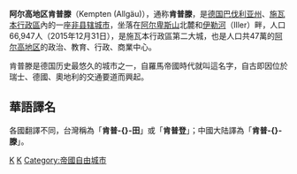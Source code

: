 {{noteTA
|G1=德国地名
|G2=Landkreis
|G3=单位
}}
{{德国城市
| 市徽图 = Image:DEU Kempten (Allgäu) COA.svg
| 在德国内的位置图 = 
| 所属联邦州 = 巴伐利亚州
| 所属行政区 = 施瓦本行政区
| 所属县 = 
| 坐标纬度 = 47
| 坐标纬度分 = 44
| 坐标经度 = 10
| 坐标经度分 = 19
| 海拔高度 = 674
| 面积 = 63.28
| 人口 = 66,947
| 统计时间 = 2015年12月31日
| 人口密度 = 1058
| 邮政编码 = 87435, 87437, 87439
| 电话区号 = 0831
| 汽车牌号 = KE
| 政府地址 = Rathausplatz 29<br />87435 Kempten (Allgäu)
| 政府网站 = www.kempten.de
|}}

'''阿尔高地区肯普滕'''（Kempten (Allgäu)），通称'''肯普滕'''，是[[德国|德国]][[巴伐利亚州|巴伐利亚州]]、[[施瓦本行政區|施瓦本行政區]]內的一座[[非县辖城市|非县辖城市]]，坐落在[[阿尔卑斯山|阿尔卑斯山]]北麓和[[伊勒河|伊勒河]]（Iller）畔，人口66,947人（2015年12月31日），是施瓦本行政區第二大城，也是人口共47萬的[[阿尔高_(德国)|阿尔高地区]]的政治、教育、行政、商業中心。

肯普滕是德国历史最悠久的城市之一，自羅馬帝國時代就叫這名字，自古即因位於瑞士、德國、奧地利的交通要道而興起。

== 華語譯名 ==
各國翻譯不同，台灣稱為「'''肯普-{}-田'''」或「'''肯普登'''」；中國大陆譯為「'''肯普-{}-滕'''」。


{{Authority control}}
[[Category:巴伐利亚州行政区划|K]]
[[Category:巴伐利亚州市镇|K]]
[[Category:帝國自由城市|Category:帝國自由城市]]